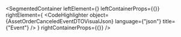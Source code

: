 
<SegmentedContainer
  leftElement={<AssetOrderCanceledEventDTODesc />}
  leftContainerProps={{}}
  rightElement={
    <CodeHighlighter
      object={AssetOrderCanceledEventDTOVisualJson}
      language={"json"}
      title={"Event"}
    />
  }
  rightContainerProps={{}}
/>
